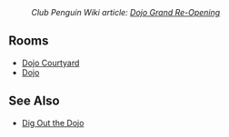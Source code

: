 :''Club Penguin Wiki article: [[clubpenguinwiki:Dojo Grand Re-Opening|Dojo Grand Re-Opening]]''

== Rooms ==
*[[Media:DojoExtGrandOpening2008.swf|Dojo Courtyard]]
*[[Media:DojoGrandOpening2008.swf|Dojo]]

==See Also==
*[[Dig Out the Dojo]]